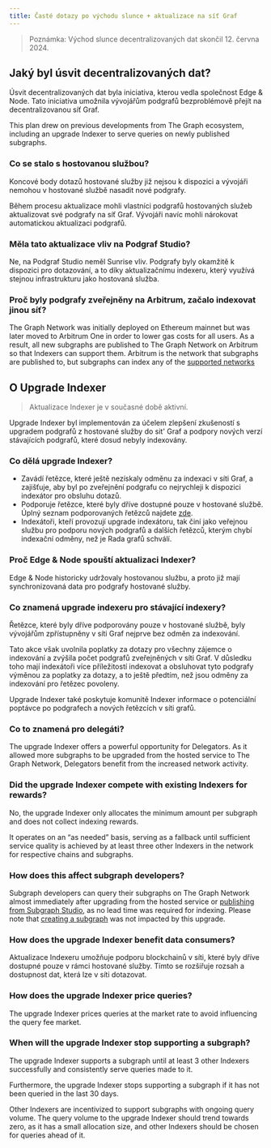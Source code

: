 ```yaml
---
title: Časté dotazy po východu slunce + aktualizace na síť Graf
---
```


> Poznámka: Východ slunce decentralizovaných dat skončil 12. června 2024.

## Jaký byl úsvit decentralizovaných dat?

Úsvit decentralizovaných dat byla iniciativa, kterou vedla společnost Edge & Node. Tato iniciativa umožnila vývojářům podgrafů bezproblémově přejít na decentralizovanou síť Graf.

This plan drew on previous developments from The Graph ecosystem, including an upgrade Indexer to serve queries on newly published subgraphs.

### Co se stalo s hostovanou službou?

Koncové body dotazů hostované služby již nejsou k dispozici a vývojáři nemohou v hostované službě nasadit nové podgrafy.

Během procesu aktualizace mohli vlastníci podgrafů hostovaných služeb aktualizovat své podgrafy na síť Graf. Vývojáři navíc mohli nárokovat automatickou aktualizaci podgrafů.

### Měla tato aktualizace vliv na Podgraf Studio?

Ne, na Podgraf Studio neměl Sunrise vliv. Podgrafy byly okamžitě k dispozici pro dotazování, a to díky aktualizačnímu indexeru, který využívá stejnou infrastrukturu jako hostovaná služba.

### Proč byly podgrafy zveřejněny na Arbitrum, začalo indexovat jinou síť?

The Graph Network was initially deployed on Ethereum mainnet but was later moved to Arbitrum One in order to lower gas costs for all users. As a result, all new subgraphs are published to The Graph Network on Arbitrum so that Indexers can support them. Arbitrum is the network that subgraphs are published to, but subgraphs can index any of the [supported networks](/developing/supported-networks/)

## O Upgrade Indexer

> Aktualizace Indexer je v současné době aktivní.

Upgrade Indexer byl implementován za účelem zlepšení zkušeností s upgradem podgrafů z hostované služby do sit' Graf a podpory nových verzí stávajících podgrafů, které dosud nebyly indexovány.

### Co dělá upgrade Indexer?

- Zavádí řetězce, které ještě nezískaly odměnu za indexaci v síti Graf, a zajišťuje, aby byl po zveřejnění podgrafu co nejrychleji k dispozici indexátor pro obsluhu dotazů.
- Podporuje řetězce, které byly dříve dostupné pouze v hostované službě. Úplný seznam podporovaných řetězců najdete [zde](/developing/supported-networks/).
- Indexátoři, kteří provozují upgrade indexátoru, tak činí jako veřejnou službu pro podporu nových podgrafů a dalších řetězců, kterým chybí indexační odměny, než je Rada grafů schválí.

### Proč Edge & Node spouští aktualizaci Indexer?

Edge & Node historicky udržovaly hostovanou službu, a proto již mají synchronizovaná data pro podgrafy hostované služby.

### Co znamená upgrade indexeru pro stávající indexery?

Řetězce, které byly dříve podporovány pouze v hostované službě, byly vývojářům zpřístupněny v síti Graf nejprve bez odměn za indexování.

Tato akce však uvolnila poplatky za dotazy pro všechny zájemce o indexování a zvýšila počet podgrafů zveřejněných v síti Graf. V důsledku toho mají indexátoři více příležitostí indexovat a obsluhovat tyto podgrafy výměnou za poplatky za dotazy, a to ještě předtím, než jsou odměny za indexování pro řetězec povoleny.

Upgrade Indexer také poskytuje komunitě Indexer informace o potenciální poptávce po podgrafech a nových řetězcích v síti grafů.

### Co to znamená pro delegáti?

The upgrade Indexer offers a powerful opportunity for Delegators. As it allowed more subgraphs to be upgraded from the hosted service to The Graph Network, Delegators benefit from the increased network activity.

### Did the upgrade Indexer compete with existing Indexers for rewards?

No, the upgrade Indexer only allocates the minimum amount per subgraph and does not collect indexing rewards.

It operates on an “as needed” basis, serving as a fallback until sufficient service quality is achieved by at least three other Indexers in the network for respective chains and subgraphs.

### How does this affect subgraph developers?

Subgraph developers can query their subgraphs on The Graph Network almost immediately after upgrading from the hosted service or [publishing from Subgraph Studio](/publishing/publishing-a-subgraph/), as no lead time was required for indexing. Please note that [creating a subgraph](/developing/creating-a-subgraph/) was not impacted by this upgrade.

### How does the upgrade Indexer benefit data consumers?

Aktualizace Indexeru umožňuje podporu blockchainů v síti, které byly dříve dostupné pouze v rámci hostované služby. Tímto se rozšiřuje rozsah a dostupnost dat, která lze v síti dotazovat.

### How does the upgrade Indexer price queries?

The upgrade Indexer prices queries at the market rate to avoid influencing the query fee market.

### When will the upgrade Indexer stop supporting a subgraph?

The upgrade Indexer supports a subgraph until at least 3 other Indexers successfully and consistently serve queries made to it.

Furthermore, the upgrade Indexer stops supporting a subgraph if it has not been queried in the last 30 days.

Other Indexers are incentivized to support subgraphs with ongoing query volume. The query volume to the upgrade Indexer should trend towards zero, as it has a small allocation size, and other Indexers should be chosen for queries ahead of it.
